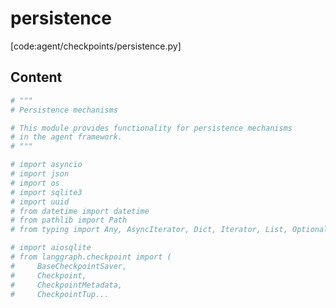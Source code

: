 # persistence

[code:agent/checkpoints/persistence.py]

## Content

```python
# """
# Persistence mechanisms

# This module provides functionality for persistence mechanisms
# in the agent framework.
# """

# import asyncio
# import json
# import os
# import sqlite3
# import uuid
# from datetime import datetime
# from pathlib import Path
# from typing import Any, AsyncIterator, Dict, Iterator, List, Optional, Set, Tuple, Union

# import aiosqlite
# from langgraph.checkpoint import (
#     BaseCheckpointSaver,
#     Checkpoint,
#     CheckpointMetadata,
#     CheckpointTup...
```